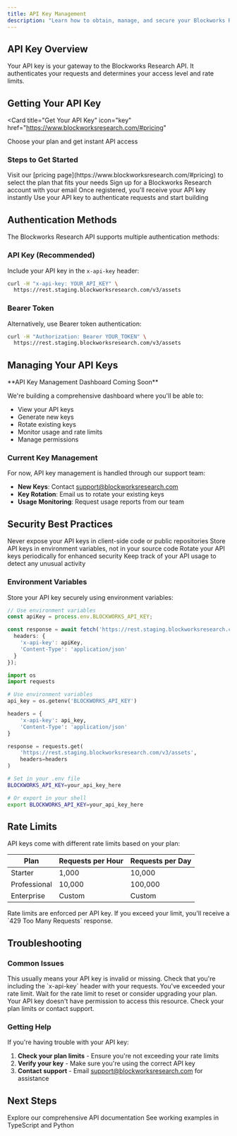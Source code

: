 ```yaml
---
title: API Key Management
description: "Learn how to obtain, manage, and secure your Blockworks Research API keys"
---
```


## API Key Overview

Your API key is your gateway to the Blockworks Research API. It authenticates your requests and determines your access level and rate limits.

## Getting Your API Key

<Card
  title="Get Your API Key"
  icon="key"
  href="https://www.blockworksresearch.com/#pricing"
>
  Choose your plan and get instant API access
</Card>

### Steps to Get Started

<Steps>
  <Step title="Choose Your Plan">
    Visit our [pricing page](https://www.blockworksresearch.com/#pricing) to select the plan that fits your needs
  </Step>
  <Step title="Create Account">
    Sign up for a Blockworks Research account with your email
  </Step>
  <Step title="Get API Key">
    Once registered, you'll receive your API key instantly
  </Step>
  <Step title="Start Building">
    Use your API key to authenticate requests and start building
  </Step>
</Steps>

## Authentication Methods

The Blockworks Research API supports multiple authentication methods:

### API Key (Recommended)

Include your API key in the `x-api-key` header:

```bash
curl -H "x-api-key: YOUR_API_KEY" \
  https://rest.staging.blockworksresearch.com/v3/assets
```

### Bearer Token

Alternatively, use Bearer token authentication:

```bash
curl -H "Authorization: Bearer YOUR_TOKEN" \
  https://rest.staging.blockworksresearch.com/v3/assets
```

## Managing Your API Keys

<Warning>
  **API Key Management Dashboard Coming Soon**
  
  We're building a comprehensive dashboard where you'll be able to:
  - View your API keys
  - Generate new keys
  - Rotate existing keys
  - Monitor usage and rate limits
  - Manage permissions
</Warning>

### Current Key Management

For now, API key management is handled through our support team:

- **New Keys**: Contact [support@blockworksresearch.com](mailto:support@blockworksresearch.com)
- **Key Rotation**: Email us to rotate your existing keys
- **Usage Monitoring**: Request usage reports from our team

## Security Best Practices

<CardGroup cols={2}>
  <Card title="Keep Keys Secret" icon="lock">
    Never expose your API keys in client-side code or public repositories
  </Card>
  <Card title="Use Environment Variables" icon="shield">
    Store API keys in environment variables, not in your source code
  </Card>
  <Card title="Rotate Regularly" icon="refresh">
    Rotate your API keys periodically for enhanced security
  </Card>
  <Card title="Monitor Usage" icon="eye">
    Keep track of your API usage to detect any unusual activity
  </Card>
</CardGroup>

### Environment Variables

Store your API key securely using environment variables:

<CodeGroup>

```typescript TypeScript
// Use environment variables
const apiKey = process.env.BLOCKWORKS_API_KEY;

const response = await fetch('https://rest.staging.blockworksresearch.com/v3/assets', {
  headers: {
    'x-api-key': apiKey,
    'Content-Type': 'application/json'
  }
});
```

```python Python
import os
import requests

# Use environment variables
api_key = os.getenv('BLOCKWORKS_API_KEY')

headers = {
    'x-api-key': api_key,
    'Content-Type': 'application/json'
}

response = requests.get(
    'https://rest.staging.blockworksresearch.com/v3/assets',
    headers=headers
)
```

```bash Environment Setup
# Set in your .env file
BLOCKWORKS_API_KEY=your_api_key_here

# Or export in your shell
export BLOCKWORKS_API_KEY=your_api_key_here
```

</CodeGroup>

## Rate Limits

API keys come with different rate limits based on your plan:

| Plan | Requests per Hour | Requests per Day |
|------|-------------------|------------------|
| Starter | 1,000 | 10,000 |
| Professional | 10,000 | 100,000 |
| Enterprise | Custom | Custom |

<Note>
  Rate limits are enforced per API key. If you exceed your limit, you'll receive a `429 Too Many Requests` response.
</Note>

## Troubleshooting

### Common Issues

<AccordionGroup>
  <Accordion title="401 Unauthorized">
    This usually means your API key is invalid or missing. Check that you're including the `x-api-key` header with your requests.
  </Accordion>
  
  <Accordion title="429 Too Many Requests">
    You've exceeded your rate limit. Wait for the rate limit to reset or consider upgrading your plan.
  </Accordion>
  
  <Accordion title="403 Forbidden">
    Your API key doesn't have permission to access this resource. Check your plan limits or contact support.
  </Accordion>
</AccordionGroup>

### Getting Help

If you're having trouble with your API key:

1. **Check your plan limits** - Ensure you're not exceeding your rate limits
2. **Verify your key** - Make sure you're using the correct API key
3. **Contact support** - Email [support@blockworksresearch.com](mailto:support@blockworksresearch.com) for assistance

## Next Steps

<CardGroup cols={2}>
  <Card
    title="API Reference"
    icon="book"
    href="/api-reference/introduction"
  >
    Explore our comprehensive API documentation
  </Card>
  <Card
    title="Code Examples"
    icon="code"
    href="/examples/typescript"
  >
    See working examples in TypeScript and Python
  </Card>
</CardGroup>